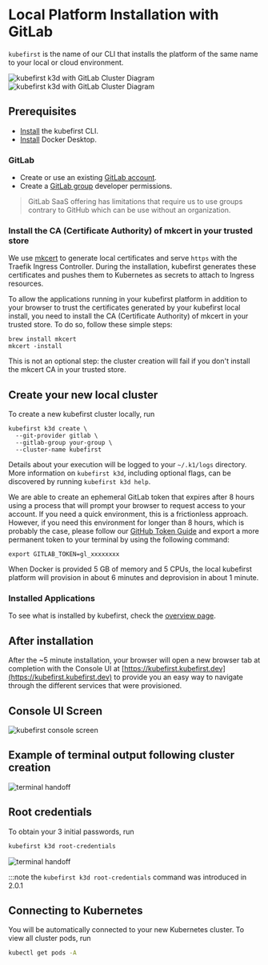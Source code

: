 # Local Platform Installation with GitLab

`kubefirst` is the name of our CLI that installs the platform of the same name to your local or cloud environment.

![kubefirst k3d with GitLab Cluster Diagram](@site/docs/img/local/gitlab/installation-diagram-light.png#light-mode)![kubefirst k3d with GitLab Cluster Diagram](@site/docs/img/local/gitlab/installation-diagram-dark.png#dark-mode)

## Prerequisites

- [Install](../../overview.md#install-the-kubefirst-cli) the kubefirst CLI.
- [Install](https://docs.docker.com/get-docker/) Docker Desktop.

### GitLab

- Create or use an existing [GitLab account](https://gitlab.com).
- Create a [GitLab group](https://docs.gitlab.com/ee/user/group/) developer permissions.

> GitLab SaaS offering has limitations that require us to use groups contrary to GitHub which can be use without an organization.

### Install the CA (Certificate Authority) of mkcert in your trusted store

We use [mkcert](https://github.com/FiloSottile/mkcert) to generate local certificates and serve `https` with the Traefik Ingress Controller. During the installation, kubefirst generates these certificates and pushes them to Kubernetes as secrets to attach to Ingress resources.

To allow the applications running in your kubefirst platform in addition to your browser to trust the certificates generated by your kubefirst local install, you need to install the CA (Certificate Authority) of mkcert in your trusted store. To do so, follow these simple steps:

```shell
brew install mkcert
mkcert -install
```

This is not an optional step: the cluster creation will fail if you don't install the mkcert CA in your trusted store.

## Create your new local cluster

To create a new kubefirst cluster locally, run

```shell
kubefirst k3d create \
  --git-provider gitlab \
  --gitlab-group your-group \
  --cluster-name kubefirst
```

Details about your execution will be logged to your `~/.k1/logs` directory. More information on `kubefirst k3d`, including optional flags, can be discovered by running `kubefirst k3d help`.

We are able to create an ephemeral GitLab token that expires after 8 hours using a process that will prompt your browser to request access to your account. If you need a quick environment, this is a frictionless approach. However, if you need this environment for longer than 8 hours, which is probably the case, please follow our [GitHub Token Guide](@site/docs/aws/advanced/git-auth.mdx) and export a more permanent token to your terminal by using the following command:

```shell
export GITLAB_TOKEN=gl_xxxxxxxx
```

When Docker is provided 5 GB of memory and 5 CPUs, the local kubefirst platform will provision in about 6 minutes and deprovision in about 1 minute.

### Installed Applications

To see what is installed by kubefirst, check the [overview page](../../overview.md#platforms-details).

## After installation

After the ~5 minute installation, your browser will open a new browser tab at completion with the Console UI at [https://kubefirst.kubefirst.dev](https://kubefirst.kubefirst.dev) to provide you an easy way to navigate through the different services that were provisioned.

## Console UI Screen

![kubefirst console screen](@site/docs/img/common/gitlab/console.png)

## Example of terminal output following cluster creation

![terminal handoff](@site/docs/img/local/gitlab/handoff-screen.png)

## Root credentials

To obtain your 3 initial passwords, run

```bash
kubefirst k3d root-credentials
```

![terminal handoff](@site/docs/img/common/kubefirst/root-credentials.png)

:::note the `kubefirst k3d root-credentials` command was introduced in 2.0.1

## Connecting to Kubernetes

You will be automatically connected to your new Kubernetes cluster. To view all cluster pods, run

```bash
kubectl get pods -A
```